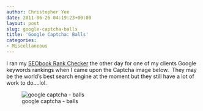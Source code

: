 ```yaml
---
author: Christopher Yee
date: 2011-06-26 04:19:23+00:00
layout: post
slug: google-captcha-balls
title: 'Google Captcha: Balls'
categories:
- Miscellaneous
---
```


I ran my [SEObook Rank Checker](http://tools.seobook.com/firefox/rank-checker/) the other day for one of my clients Google keywords rankings when I came upon the Captcha image below.  They may be the world's best search engine at the moment but they still have a lot of work to do....lol.

![google captcha - balls](/images/google-captcha.png)
